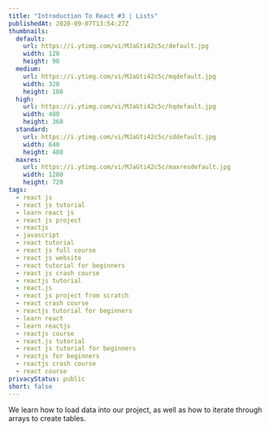 ```yaml
---
title: "Introduction To React #3 | Lists"
publishedAt: 2020-09-07T13:54:27Z
thumbnails:
  default:
    url: https://i.ytimg.com/vi/MJaGti42c5c/default.jpg
    width: 120
    height: 90
  medium:
    url: https://i.ytimg.com/vi/MJaGti42c5c/mqdefault.jpg
    width: 320
    height: 180
  high:
    url: https://i.ytimg.com/vi/MJaGti42c5c/hqdefault.jpg
    width: 480
    height: 360
  standard:
    url: https://i.ytimg.com/vi/MJaGti42c5c/sddefault.jpg
    width: 640
    height: 480
  maxres:
    url: https://i.ytimg.com/vi/MJaGti42c5c/maxresdefault.jpg
    width: 1280
    height: 720
tags:
  - react js
  - react js tutorial
  - learn react js
  - react js project
  - reactjs
  - javascript
  - react tutorial
  - react js full course
  - react js website
  - react tutorial for beginners
  - react js crash course
  - reactjs tutorial
  - react.js
  - react js project from scratch
  - react crash course
  - reactjs tutorial for beginners
  - learn react
  - learn reactjs
  - reactjs course
  - react.js tutorial
  - react js tutorial for beginners
  - reactjs for beginners
  - reactjs crash course
  - react course
privacyStatus: public
short: false
---
```

  
We learn how to load data into our project, as well as how to iterate through arrays to create tables.

